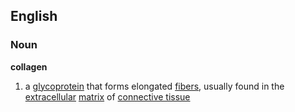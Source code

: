 {{wikipedia}}
==English==
===Noun===
'''collagen'''
#a [[glycoprotein]] that forms elongated [[fiber]]s, usually found in the [[extracellular]] [[matrix]] of [[connective tissue]]